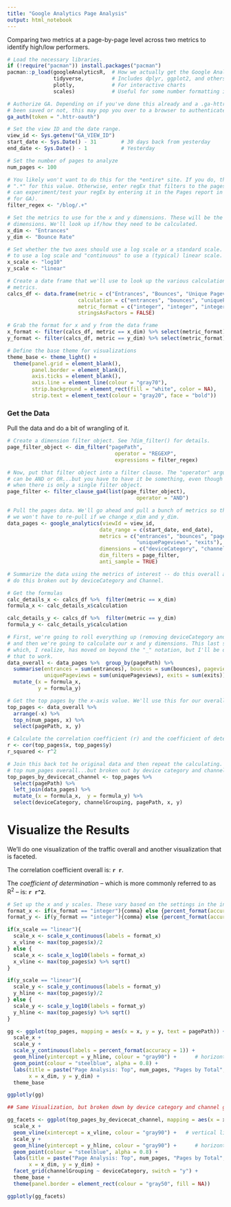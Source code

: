 ```yaml
---
title: "Google Analytics Page Analysis"
output: html_notebook
---
```


Comparing two metrics at a page-by-page level across two metrics to identify high/low performers.

```r

# Load the necessary libraries. 
if (!require("pacman")) install.packages("pacman")
pacman::p_load(googleAnalyticsR,  # How we actually get the Google Analytics data
               tidyverse,         # Includes dplyr, ggplot2, and others; very key!
               plotly,            # For interactive charts
               scales)            # Useful for some number formatting in the visualizations

# Authorize GA. Depending on if you've done this already and a .ga-httr-oauth file has
# been saved or not, this may pop you over to a browser to authenticate.
ga_auth(token = ".httr-oauth")

# Set the view ID and the date range. 
view_id <- Sys.getenv("GA_VIEW_ID")
start_date <- Sys.Date() - 31        # 30 days back from yesterday
end_date <- Sys.Date() - 1           # Yesterday

# Set the number of pages to analyze
num_pages <- 100

# You likely won't want to do this for the *entire* site. If you do, then simply enter
# ".*" for this value. Otherwise, enter regEx that filters to the pages of interest (you
# can experiment/test your regEx by entering it in the Pages report in the web interface
# for GA).
filter_regex <- "/blog/.+"

# Set the metrics to use for the x and y dimensions. These will be the "nice label"
# dimensions. We'll look up if/how they need to be calculated.
x_dim <- "Entrances"
y_dim <- "Bounce Rate"

# Set whether the two axes should use a log scale or a standard scale. Set to "log10"
# to use a log scale and "continuous" to use a (typical) linear scale.
x_scale <- "log10"
y_scale <- "linear"

# Create a date frame that we'll use to look up the various calculations for different
# metrics.
calcs_df <- data.frame(metric = c("Entrances", "Bounces", "Unique Pageviews", "Pageviews", "Exits", "Bounce Rate", "Exit Rate"),
                       calculation = c("entrances", "bounces", "uniquePageviews", "pageviews", "exits", "bounces/entrances", "exits/pageviews"),
                       metric_format = c("integer", "integer", "integer", "integer", "integer", "percentage", "percentage"),
                       stringsAsFactors = FALSE)

# Grab the format for x and y from the data frame
x_format <- filter(calcs_df, metric == x_dim) %>% select(metric_format) %>% as.character()
y_format <- filter(calcs_df, metric == y_dim) %>% select(metric_format) %>% as.character()

# Define the base theme for visualizations
theme_base <- theme_light() +
  theme(panel.grid = element_blank(),
        panel.border = element_blank(),
        axis.ticks = element_blank(),
        axis.line = element_line(colour = "gray70"),
        strip.background = element_rect(fill = "white", color = NA),
        strip.text = element_text(colour = "gray20", face = "bold"))

```

### Get the Data

Pull the data and do a bit of wrangling of it.

```r

# Create a dimension filter object. See ?dim_filter() for details. 
page_filter_object <- dim_filter("pagePath", 
                                   operator = "REGEXP",
                                   expressions = filter_regex)

# Now, put that filter object into a filter clause. The "operator" argument is moot -- it 
# can be AND or OR...but you have to have it be something, even though it doesn't do anything
# when there is only a single filter object.
page_filter <- filter_clause_ga4(list(page_filter_object),
                                          operator = "AND")

# Pull the pages data. We'll go ahead and pull a bunch of metrics so that
# we won't have to re-pull if we change x_dim and y_dim.
data_pages <- google_analytics(viewId = view_id,
                              date_range = c(start_date, end_date),
                              metrics = c("entrances", "bounces", "pageviews", 
                                          "uniquePageviews", "exits"),
                              dimensions = c("deviceCategory", "channelGrouping", "pagePath"),
                              dim_filters = page_filter,
                              anti_sample = TRUE)

# Summarize the data using the metrics of interest -- do this overall and then 
# do this broken out by deviceCategory and Channel.

# Get the formulas
calc_details_x <- calcs_df %>%  filter(metric == x_dim)
formula_x <- calc_details_x$calculation

calc_details_y <- calcs_df %>%  filter(metric == y_dim)
formula_y <- calc_details_y$calculation

# First, we're going to roll everything up (removing deviceCategory and channelGrouping), 
# and then we're going to calculate our x and y dimensions. This last step requires NSE,
# which, I realize, has moved on beyond the "_" notation, but I'll be damned if I could get
# that to work.
data_overall <- data_pages %>%  group_by(pagePath) %>% 
  summarise(entrances = sum(entrances), bounces = sum(bounces), pageviews = sum(pageviews),
            uniquePageviews = sum(uniquePageviews), exits = sum(exits)) %>% 
  mutate_(x = formula_x,
          y = formula_y)

# Get the top pages by the x-axis value. We'll use this for our overall plot
top_pages <- data_overall %>% 
  arrange(-x) %>% 
  top_n(num_pages, x) %>% 
  select(pagePath, x, y)

# Calculate the correlation coefficient (r) and the coefficient of determination (r^2)
r <- cor(top_pages$x, top_pages$y)
r_squared <- r^2

# Join this back tot he original data and then repeat the calculating. This will give us the
# top num_pages overall...but broken out by device category and channel
top_pages_by_devicecat_channel <- top_pages %>% 
  select(pagePath) %>% 
  left_join(data_pages) %>% 
  mutate_(x = formula_x,  y = formula_y) %>% 
  select(deviceCategory, channelGrouping, pagePath, x, y)

```

# Visualize the Results
We'll do one visualization of the traffic overall and another visualization that is faceted.

The correlation coefficient overall is: **`r r`**.

The _coefficient of determination_ -- which is more commonly referred to as R^2^ -- is: **`r r^2`**.

```r

# Set up the x and y scales. These vary based on the settings in the initial chunk
format_x <- if(x_format == "integer"){comma} else {percent_format(accuracy = 1)}
format_y <- if(y_format == "integer"){comma} else {percent_format(accuracy = 1)}

if(x_scale == "linear"){
  scale_x <- scale_x_continuous(labels = format_x)
  x_vline <- max(top_pages$x)/2
} else {
  scale_x <- scale_x_log10(labels = format_x)
  x_vline <- max(top_pages$x) %>% sqrt()
}

if(y_scale == "linear"){
  scale_y <- scale_y_continuous(labels = format_y)
  y_hline <- max(top_pages$y)/2
} else {
  scale_y <- scale_y_log10(labels = format_y)
  y_hline <- max(top_pages$y) %>% sqrt()
}

gg <- ggplot(top_pages, mapping = aes(x = x, y = y, text = pagePath)) +
  scale_x +
  scale_y +
  scale_y_continuous(labels = percent_format(accuracy = 1)) +
  geom_hline(yintercept = y_hline, colour = "gray90") +      # horizontal line quadrant divider
  geom_point(colour = "steelblue", alpha = 0.8) +
  labs(title = paste("Page Analysis: Top", num_pages, "Pages by Total", x_dim, "-", start_date, "to", end_date),
       x = x_dim, y = y_dim) +
  theme_base

ggplotly(gg)

## Same Visualization, but broken down by device category and channel grouping

gg_facets <- ggplot(top_pages_by_devicecat_channel, mapping = aes(x = x, y = y, text = pagePath)) +
  scale_x +
  geom_vline(xintercept = x_vline, colour = "gray90") +   # vertical line quadrant divider
  scale_y +
  geom_hline(yintercept = y_hline, colour = "gray90") +      # horizontal line quadrant divider
  geom_point(colour = "steelblue", alpha = 0.8) +
  labs(title = paste("Page Analysis: Top", num_pages, "Pages by Total", x_dim, "-", start_date, "to", end_date),
       x = x_dim, y = y_dim) +
  facet_grid(channelGrouping ~ deviceCategory, switch = "y") +
  theme_base +
  theme(panel.border = element_rect(colour = "gray50", fill = NA))

ggplotly(gg_facets)

```


